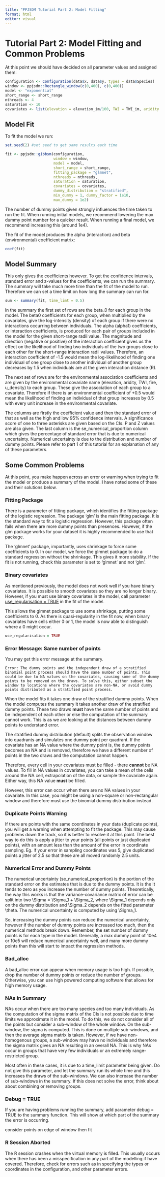 ```yaml
---
title: "PPJSDM Tutorial Part 2: Model Fitting"
format: html
editor: visual
---
```


# Tutorial Part 2: Model Fitting and Common Problems

At this point we should have decided on all parameter values and assigned them:

```r
configuration <- Configuration(data$x, data$y, types = data$Species)
window <- ppjsdm::Rectangle_window(c(0,400), c(0,400))
model <- "exponential"
short_range <- short_range
nthreads <- 4
saturation <- 10 
covariates <- list(elevation = elevation_im/100, TWI = TWI_im, aridity = aridity_im, u_density = u_density_im, fire = fire_im)
```

## Model Fit

To fit the model we run:

```r
set.seed(2) #set seed to get same results each time 

fit <- ppjsdm::gibbsm(configuration, 
                      window = window, 
                      model = model,
                      short_range = short_range,
                      fitting_package = "glmnet",
                      nthreads = nthreads,
                      saturation = saturation,
                      covariates = covariates,
                      dummy_distribution = "stratified",
                      min_dummy = 1, dummy_factor = 1e10, 
                      max_dummy = 1e2)

```

The number of dummy points given strongly influences the time taken to run the fit. When running initial models, we recommend lowering the max dummy point number for a quicker result. When running a final model, we recommend increasing this (around 1e4).

The fit of the model produces the alpha (interaction) and beta (environmental) coefficient matrix:

```r
coef(fit)
```

## Model Summary

This only gives the coefficients however. To get the confidence intervals, standard error and z-values for the coefficients, we can run the summary. The summary will take much more time than the fit of the model to run. Therefore we can set a time limit on how long the summary can run for.

```r
sum <- summary(fit, time_limt = 0.5)
```

In the summary the first set of rows are the beta_0 for each group in the model. The beta0 coefficients for each group, when multiplied by the covariates, give the log-intensity (density) of each group if there were no interactions occurring between individuals. The alpha (alpha1) coefficients, or interaction coefficients, is produced for each pair of groups included in the model for the given short-range radii value. The magnitude and direction (negative or positive) of the interaction coefficient gives us the effect on the likelihood of finding two individuals of the two groups close to each other for the short-range interaction radii values. Therefore, an interaction coefficient of -1.5 would mean the log-likelihood of finding one individual of one group close to another individual of another group decreases by 1.5 when individuals are at the given interaction distance (R).

The next set of rows are for the environmental association coefficients and are given by the environmental covariate name (elevation, aridity, TWI, fire, u_density) to each group. These give the association of each group to a covariate. Therefore if there is an environmental coefficient of +0.5 would mean the likelihood of finding an individual of that group increases by 0.5 with every unit increase in the environmental covariate.

The columns are firstly the coefficient value and then the standard error of that as well as the high and low 95% confidence intervals. A significance score of one to three asterisks are given based on the CIs. P and Z values are also given. The last column is the se_numerical_proportion column which gives the percentage of standard error that is due to numerical uncertainty. Numerical uncertainty is due to the distribution and number of dummy points. Please refer to part 1 of this tutorial for an explanation of any of these parameters.

## Some Common Problems

At this point, you make happen across an error or warning when trying to fit the model or produce a summary of the model. I have noted some of these and their solutions below.

### Fitting Package

There is a parameter of fitting package, which identifies the fitting package of the logistic regression. The package 'glm' is the main fitting package. It is the standard way to fit a logistic regression. However, this package often fails when there are more dummy points than presences. However, if the glm package works for your dataset it is highly recommended to use that package.

The 'glmnet' package, importantly, uses shrinkage to force some coefficients to 0. In our model, we force the glmnet package to do a standard regression without the shrinkage. This gives it more stability. If the fit is not running, check this parameter is set to 'glmnet' and not 'glm'.

### Binary covariates

As mentioned previously, the model does not work well if you have binary covariates. It is possible to smooth covariates so they are no longer binary. However, if you must use binary covariates in the model, call parameter [use_regularisation = TRUE]{.underline} in the fit of the model.

This allows the glmnet package to use some shrinkage, putting some coefficients to 0. As there is quasi-regularity in the fit now, when binary covariates have cells either 0 or 1, the model is now able to distinguish where a 0 might occur.

```r
use_regularisation = TRUE 
```

### Error Message: Same number of points 

You may get this error message at the summary.

```         
Error: The dummy points and the independent draw of a stratified binomial point process should have the same number of points. This could be due to NA values on the covariates, causing some of the dummy points to be removed on the draws. To solve this, either subset the window to locations where the covariates are non-NA, or avoid dummy points distributed as a stratified point process.
```

When the model fits it takes one draw of the stratified dummy points. When the model computes the summary it takes another draw of the stratified dummy points. These two draws **must** have the same number of points and be independent of each other or else the computation of the summary cannot work. This is as we are looking at the distances between dummy points to understand error.

The stratified dummy distribution (default) splits the observation window into quadrants and simulates one dummy point per quadrant. If the covariate has an NA value where the dummy point is, the dummy points becomes an NA and is removed, therefore we have a different number of points in the two draws and the computation cannot happen.

Therefore, every cell in your covariates must be filled - there **cannot** be NA values. To fill in NA values in covariates, you can take a mean of the cells around the NA cell, extrapolation of the data, or sample the covariate again. Either way, this NA value **must** be filled.

However, this error can occur when there are no NA values in your covariate. In this case, you might be using a non-square or non-rectangular window and therefore must use the binomial dummy distribution instead.

### Duplicate Points Warning

If there are points with the same coordinates in your data (duplicate points), you will get a warning when attempting to fit the package. This may cause problems down the track, so it is better to resolve it at this point. The best way to do this is apply a jitter to your points (all points or just duplicated points), with an amount less than the amount of the error in coordinate sampling. Eg. If your error in sampling coordinates was 5, give duplicated points a jitter of 2.5 so that these are all moved randomly 2.5 units.

### Numerical Error and Dummy Points

The numerical uncertainty (se_numerical_proportion) is the portion of the standard error on the estimates that is due to the dummy points. It is the It tends to zero as you increase the number of dummy points. Theoretically, the way this works is that the variance-covariance matrix of error can be split into two \\Sigma = \\Sigma_1 + \\Sigma_2, where \\Sigma_1 depends only on the dummy distribution and \\Sigma_2 depends on the fitted parameter \\theta. The numerical uncertainty is computed by using \\Sigma_1. 

So, increasing the dummy points can reduce the numerical uncertainty, however if the number of dummy points are increased too much, then the numerical methods break down. Remember, the set number of dummy points is for each type in the model. Generally, a max dummy point of 10e4 or 10e5 will reduce numerical uncertainty well, and many more dummy points than this will start to impact the regression methods.

### Bad_alloc

A bad_alloc error can appear when memory usage is too high. If possible, drop the number of dummy points or reduce the number of groups. Otherwise, you can use high powered computing software that allows for high memory usage.

### NAs in Summary

NAs occur when there are too many species and too many individuals. As the computation of the sigma matrix of the CIs is not possible due to time limits we approximate it in the model. To do this, we do not consider all of the points but consider a sub-window of the whole window. On the sub-window, the sigma is computed. This is done on multiple sub-windows, and then the average sigma matrix is taken. However, if we have non-homogenous groups, a sub-window may have no individuals and therefore the sigma matrix gives an NA resulting in an overall NA. This is why NAs occur in groups that have very few individuals or an extremely range-restricted group.

Most often in these cases, it is due to a time_limit parameter being given. Do not give this parameter, and let the summary run its whole time and this increases the draws of the sub-windows. We can also increase the number of sub-windows in the summary. If this does not solve the error, think about about combining or removing groups.

### Debug = TRUE

If you are having problems running the summary, add parameter debug = TRUE to the summary function. This will show at which part of the summary the error is occurring.

consider points on edge of window then fit

### R Session Aborted

The R session crashes when the virtual memory is filled. This usually occurs when there has been a misspecification in any part of the modelling if have covered. Therefore, check for errors such as in specifying the types or coordinates in the configuration, and other parameter errors.

### 
